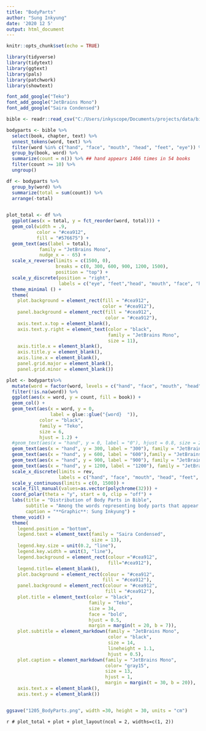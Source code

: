 ```yaml
---
title: "BodyParts"
author: "Sung Inkyung"
date: '2020 12 5'
output: html_document
---
```


```r
knitr::opts_chunk$set(echo = TRUE)
```

```r
library(tidyverse)
library(tidytext)
library(ggtext)
library(pals)
library(patchwork)
library(showtext)

font_add_google("Teko")
font_add_google("JetBrains Mono")
font_add_google("Saira Condensed")
```


```r
bible <- readr::read_csv("C:/Users/inkyscope/Documents/projects/data/bible_kjv_new.csv")
```


```r
bodyparts <- bible %>% 
  select(book, chapter, text) %>% 
  unnest_tokens(word, text) %>% 
  filter(word %in% c("hand", "face", "mouth", "head", "feet", "eye")) %>% 
  group_by(book, word) %>% 
  summarize(count = n()) %>% ## hand appears 1466 times in 54 books
  filter(count >= 10) %>% 
  ungroup()  

df <- bodyparts %>% 
  group_by(word) %>% 
  summarize(total = sum(count)) %>% 
  arrange(-total)
  
```

```r
plot_total <- df %>% 
  ggplot(aes(x = total, y = fct_reorder(word, total))) +
  geom_col(width = .9, 
           color = "#cea912",
           fill = "#576675") +
  geom_text(aes(label = total),
            family = "JetBrains Mono",
            nudge_x = - 65) +
  scale_x_reverse(limits = c(1500, 0),
                  breaks = c(0, 300, 600, 900, 1200, 1500),
                  position = "top") +
  scale_y_discrete(position = "right",
                   labels = c("eye", "feet","head", "mouth", "face", "hand")) +
  theme_minimal () +
  theme(
    plot.background = element_rect(fill = "#cea912", 
                                   color = "#cea912"),
    panel.background = element_rect(fill = "#cea912", 
                                    color = "#cea912"),
    axis.text.x.top = element_blank(),
    axis.text.y.right = element_text(color = "black",
                                     family = "JetBrains Mono",
                                     size = 11),
    axis.title.x = element_blank(),
    axis.title.y = element_blank(),
    axis.line.x = element_blank(),
    panel.grid.major = element_blank(),
    panel.grid.minor = element_blank())

```


```r
plot <- bodyparts%>% 
  mutate(word = factor(word, levels = c("hand", "face", "mouth", "head", "feet", "eye"))) %>% 
  filter(!is.na(word)) %>% 
  ggplot(aes(x = word, y = count, fill = book)) +
  geom_col() +
  geom_text(aes(x = word, y = 0, 
                label = glue::glue("{word}  ")),
            color = "black",
            family = "Teko",
            size = 6,
            hjust = 1.2) +
  #geom_text(aes(x = "hand", y = 0, label = "0"), hjust = 0.8, size = 2) +
  geom_text(aes(x = "hand", y = 300, label = "300"), family = "JetBrains Mono", hjust = -1.5, size = 5) +
  geom_text(aes(x = "hand", y = 600, label = "600"),family = "JetBrains Mono", hjust = -2.5, size = 5) +
  geom_text(aes(x = "hand", y = 900, label = "900"), family = "JetBrains Mono", hjust = 3.4, size = 5) +
  geom_text(aes(x = "hand", y = 1200, label = "1200"), family = "JetBrains Mono", hjust = 2, size = 5) +
  scale_x_discrete(limits = rev,
                   labels = c("hand", "face", "mouth", "head", "feet", "eye")) +
  scale_y_continuous(limits = c(0, 1500)) +
  scale_fill_manual(values=as.vector(polychrome(32))) +
  coord_polar(theta = "y", start = 0, clip = "off") +
  labs(title = "Distribution of Body Parts in Bible",
       subtitle = "Among the words representing body parts that appear more than 10 times,<br>**HAND** appears 1,390 times over 32 books,<br>4 times more than **FACE** and **MOUTH**",
       caption = "**Graphic**: Sung Inkyung") +
  theme_void() +
  theme(
    legend.position = "bottom",
    legend.text = element_text(family = "Saira Condensed",
                               size = 13), 
    legend.key.size = unit(0.2, "line"),
    legend.key.width = unit(3, "line"),
    legend.background = element_rect(colour ="#cea912",
                                     fill="#cea912"),
    legend.title= element_blank(),
    plot.background = element_rect(colour = "#cea912",
                                   fill = "#cea912"),
    panel.background = element_rect(colour = "#cea912",
                                    fill = "#cea912"),
    plot.title = element_text(color = "black", 
                              family = "Teko",
                              size = 34, 
                              face = "bold",
                              hjust = 0.5, 
                              margin = margin(t = 20, b = 7)),
    plot.subtitle = element_markdown(family = "JetBrains Mono",
                                     color = "black", 
                                     size = 14, 
                                     lineheight = 1.1,
                                     hjust = 0.5),
    plot.caption = element_markdown(family = "JetBrains Mono",
                                    color= "gray15", 
                                    size = 13, 
                                    hjust = 1, 
                                    margin = margin(t = 30, b = 20)),
    axis.text.x = element_blank(),
    axis.text.y = element_blank())


ggsave("1205_BodyParts.png", width =30, height = 30, units = "cm")
```

```r
# plot_total + plot + plot_layout(ncol = 2, widths=c(1, 2))```
